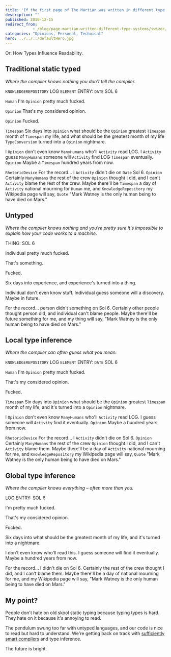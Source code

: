 ```yaml
---
title: 'If the first page of The Martian was written in different type systems'
description: ""
published: 2016-12-15
redirect_from: 
            - /blog/page-martian-written-different-type-systems/swizec/7294
categories: "Opinions, Personal, Technical"
hero: ../../../defaultHero.jpg
---
```

Or: How Types Influence Readability.



## Traditional static typed



_Where the compiler knows nothing you don't tell the compiler._



`KNOWLEDGEREPOSITORY` LOG `ELEMENT` ENTRY: `DATE` SOL 6



`Human` I'm `Opinion` pretty much fucked.



`Opinion` That's my considered opinion.



`Opinion` Fucked.



`Timespan` Six days into `Opinion` what should be the `Opinion` greatest `Timespan` month of `Timespan` my life, and what should be the greatest month of my life `TypeConversion` turned into a `Opinion` nightmare.



I `Opinion` don't even know `ManyHumans` who'll `Activity` read LOG. I `Activity` guess `ManyHumans` someone will `Activity` find LOG `Timespan` eventually. `Opinion` Maybe a `Timespan` hundred years from now.



`RhetoricDevice` For the record… I `Activity` didn't die on `Date` Sol 6. `Opinion` Certainly `ManyHumans` the rest of the crew `Opinion` thought I did, and I can't `Activity` blame the rest of the crew. Maybe there'll be `Timespan` a day of `Activity` national mourning for `Human` me, and `KnowledgeRepository` my Wikipedia page will say, `Quote` "Mark Watney is the only human being to have died on Mars."



## Untyped



_Where the compiler knows nothing and you're pretty sure it's impossible to explain how your code works to a machine._



THING: SOL 6



Individual pretty much fucked.



That's something.



Fucked.



Six days into experience, and experience's turned into a thing.



Individual don't even know stuff. Individual guess someone will a discovery. Maybe in future.



For the record… person didn't something on Sol 6. Certainly other people thought person did, and individual can't blame people. Maybe there'll be future something for me, and my thing will say, "Mark Watney is the only human being to have died on Mars."



## Local type inference



_Where the compiler can often guess what you mean._



`KNOWLEDGEREPOSITORY` LOG `ELEMENT` ENTRY: `DATE` SOL 6



`Human` I'm `Opinion` pretty much fucked.



That's my considered opinion.



Fucked.



`Timespan` Six days into `Opinion` what should be the `Opinion` greatest `Timespan` month of my life, and it's turned into a `Opinion` nightmare.



I `Opinion` don't even know `ManyHumans` who'll `Activity` read LOG. I guess someone will `Activity` find it eventually. `Opinion` Maybe a hundred years from now.



`RhetoricDevice` For the record… I `Activity` didn't die on Sol 6. `Opinion` Certainly `ManyHumans` the rest of the crew `Opinion` thought I did, and I can't `Activity` blame them. Maybe there'll be a day of `Activity` national mourning for me, and `KnowledgeRepository` my Wikipedia page will say, `Quote` "Mark Watney is the only human being to have died on Mars."



## Global type inference



_Where the compiler knows everything – often more than you._



LOG ENTRY: SOL 6



I'm pretty much fucked.



That's my considered opinion.



Fucked.



Six days into what should be the greatest month of my life, and it's turned into a nightmare.



I don't even know who'll read this. I guess someone will find it eventually. Maybe a hundred years from now.



For the record… I didn't die on Sol 6. Certainly the rest of the crew thought I did, and I can't blame them. Maybe there'll be a day of national mourning for me, and my Wikipedia page will say, "Mark Watney is the only human being to have died on Mars."



## My point?



People don't hate on old skool static typing because typing types is hard. They hate on it because it's annoying to read.



The pendulum swung too far with untyped languages, and our code is nice to read but hard to understand. We're getting back on track with [sufficiently smart compilers](http://wiki.c2.com/?SufficientlySmartCompiler) and type inference.



The future is bright.